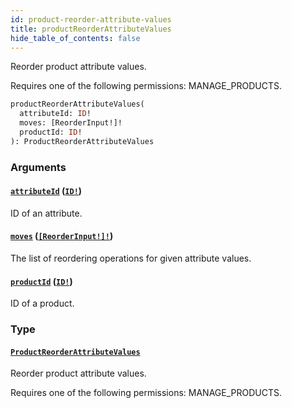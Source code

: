 ```yaml
---
id: product-reorder-attribute-values
title: productReorderAttributeValues
hide_table_of_contents: false
---
```


Reorder product attribute values.

Requires one of the following permissions: MANAGE_PRODUCTS.

```graphql
productReorderAttributeValues(
  attributeId: ID!
  moves: [ReorderInput!]!
  productId: ID!
): ProductReorderAttributeValues
```

### Arguments

#### [`attributeId`](#) ([`ID!`](../../../developer/api-reference/scalars/id))

ID of an attribute.

#### [`moves`](#) ([`[ReorderInput!]!`](../../../developer/api-reference/inputs/reorder-input))

The list of reordering operations for given attribute values.

#### [`productId`](#) ([`ID!`](../../../developer/api-reference/scalars/id))

ID of a product.

### Type

#### [`ProductReorderAttributeValues`](../../../developer/api-reference/objects/product-reorder-attribute-values)

Reorder product attribute values.

Requires one of the following permissions: MANAGE_PRODUCTS.
